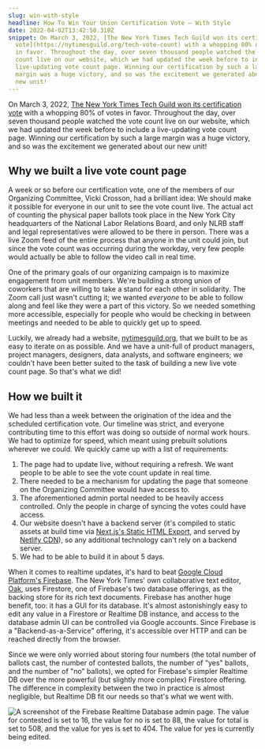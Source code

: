 ```yaml
---
slug: win-with-style
headline: How To Win Your Union Certification Vote — With Style
date: 2022-04-02T13:42:50.310Z
snippet: On March 3, 2022, [The New York Times Tech Guild won its certification
  vote](https://nytimesguild.org/tech-vote-count) with a whopping 80% of votes
  in favor. Throughout the day, over seven thousand people watched the vote
  count live on our website, which we had updated the week before to include a
  live-updating vote count page. Winning our certification by such a large
  margin was a huge victory, and so was the excitement we generated about our
  new unit!
---
```

On March 3, 2022, [The New York Times Tech Guild won its certification vote](https://nytimesguild.org/tech-vote-count) with a whopping 80% of votes in favor. Throughout the day, over seven thousand people watched the vote count live on our website, which we had updated the week before to include a live-updating vote count page. Winning our certification by such a large margin was a huge victory, and so was the excitement we generated about our new unit!

## Why we built a live vote count page

A week or so before our certification vote, one of the members of our Organizing Committee, Vicki Crosson, had a brilliant idea: We should make it possible for everyone in our unit to see the vote count live. The actual act of counting the physical paper ballots took place in the New York City headquarters of the National Labor Relations Board, and only NLRB staff and legal representatives were allowed to be there in person. There was a live Zoom feed of the entire process that anyone in the unit could join, but since the vote count was occurring during the workday, very few people would actually be able to follow the video call in real time.

One of the primary goals of our organizing campaign is to maximize engagement from unit members. We're building a strong union of coworkers that are willing to take a stand for each other in solidarity. The Zoom call just wasn't cutting it; we wanted *everyone* to be able to follow along and feel like they were a part of this victory. So we needed something more accessible, especially for people who would be checking in between meetings and needed to be able to quickly get up to speed.

Luckily, we already had a website, [nytimesguild.org](https://nytimesguild.org/), that we built to be as easy to iterate on as possible. And we have a unit-full of product managers, project managers, designers, data analysts, and software engineers; we couldn't have been better suited to the task of building a new live vote count page. So that's what we did!

## How we built it

We had less than a week between the origination of the idea and the scheduled certification vote. Our timeline was strict, and everyone contributing time to this effort was doing so outside of normal work hours. We had to optimize for speed, which meant using prebuilt solutions wherever we could. We quickly came up with a list of requirements:

1. The page had to update live, without requiring a refresh. We want people to be able to see the vote count update in real time.
2. There needed to be a mechanism for updating the page that someone on the Organizing Committee would have access to.
3. The aforementioned admin portal needed to be heavily access controlled. Only the people in charge of syncing the votes could have access.
4. Our website doesn't have a backend server (it's compiled to static assets at build time via [Next.js's Static HTML Export](https://nextjs.org/docs/advanced-features/static-html-export), and served by [Netlify CDN](https://www.netlify.com)), so any additional technology can't rely on a backend server.
5. We had to be able to build it in about 5 days.

When it comes to realtime updates, it's hard to beat [Google Cloud Platform's Firebase](https://firebase.google.com/). The New York Times' own collaborative text editor, [Oak](https://open.nytimes.com/building-a-text-editor-for-a-digital-first-newsroom-f1cb8367fc21), uses Firestore, one of Firebase's two database offerings, as the backing store for its rich text documents. Firebase has another huge benefit, too: it has a GUI for its database. It's almost astonishingly easy to edit any value in a Firestore or Realtime DB instance, and access to the database admin UI can be controlled via Google accounts. Since Firebase is a "Backend-as-a-Service" offering, it's accessible over HTTP and can be reached directly from the browser.

Since we were only worried about storing four numbers (the total number of ballots cast, the number of contested ballots, the number of "yes" ballots, and the number of "no" ballots), we opted for Firebase's simpler Realtime DB over the more powerful (but slightly more complex) Firestore offering. The difference in complexity between the two in practice is almost negligible, but Realtime DB fit our needs so that's what we went with.

![A screenshot of the Firebase Realtime Database admin page. The value for contested is set to 16, the value for no is set to 88, the value for total is set to 508, and the value for yes is set to 404. The value for yes is currently being edited.](/images/screen-shot-2022-04-02-at-1.44.26-pm.png "A screenshot of the Firebase Realtime Database admin page.")